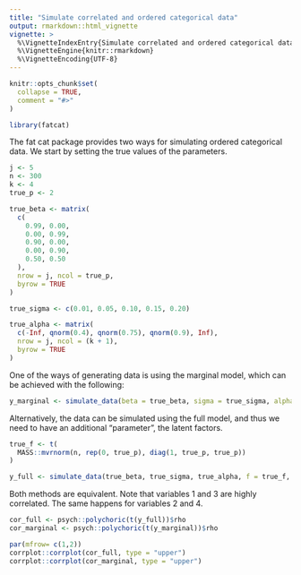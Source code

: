 ```yaml
---
title: "Simulate correlated and ordered categorical data"
output: rmarkdown::html_vignette
vignette: >
  %\VignetteIndexEntry{Simulate correlated and ordered categorical data}
  %\VignetteEngine{knitr::rmarkdown}
  %\VignetteEncoding{UTF-8}
---
```


```r
knitr::opts_chunk$set(
  collapse = TRUE,
  comment = "#>"
)
```

```r
library(fatcat)
```

The fat cat package provides two ways for simulating ordered categorical data. We start by setting the true values of the parameters.

```r
j <- 5
n <- 300
k <- 4
true_p <- 2

true_beta <- matrix(
  c(
    0.99, 0.00,
    0.00, 0.99,
    0.90, 0.00,
    0.00, 0.90,
    0.50, 0.50
  ),
  nrow = j, ncol = true_p,
  byrow = TRUE
)

true_sigma <- c(0.01, 0.05, 0.10, 0.15, 0.20)

true_alpha <- matrix(
  c(-Inf, qnorm(0.4), qnorm(0.75), qnorm(0.9), Inf),
  nrow = j, ncol = (k + 1),
  byrow = TRUE
)
```

One of the ways of generating data is using the marginal model, which can be achieved with the following:

```r
y_marginal <- simulate_data(beta = true_beta, sigma = true_sigma, alpha = true_alpha, n = n, link = "probit")
```


Alternatively, the data can be simulated using the full model, and thus we need to have an additional "parameter", the latent factors.

```r
true_f <- t(
  MASS::mvrnorm(n, rep(0, true_p), diag(1, true_p, true_p))
)

y_full <- simulate_data(true_beta, true_sigma, true_alpha, f = true_f, link = "probit")
```

Both methods are equivalent. Note that variables 1 and 3 are highly correlated. The same happens for variables 2 and 4.

```r
cor_full <- psych::polychoric(t(y_full))$rho
cor_marginal <- psych::polychoric(t(y_marginal))$rho

par(mfrow= c(1,2))
corrplot::corrplot(cor_full, type = "upper") 
corrplot::corrplot(cor_marginal, type = "upper")
```
